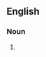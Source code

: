 {{also|lolly-pops|lolly pops}}

==English==

===Noun===
{{head|en|noun form}}

# {{plural of|lollypop|lang=en}}